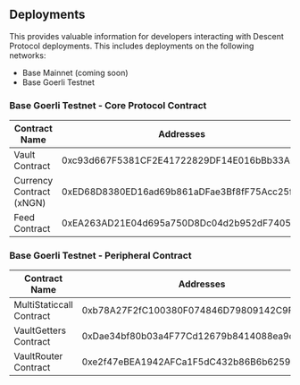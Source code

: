 ## Deployments
This provides valuable information for developers interacting with Descent Protocol deployments. This includes deployments on the following networks: 

- Base Mainnet (coming soon)
- Base Goerli Testnet

### Base Goerli Testnet - Core Protocol Contract
| Contract Name            | Addresses                                  |
| ------------------------ | ------------------------------------------ |
| Vault Contract           | 0xc93d667F5381CF2E41722829DF14E016bBb33A6A |
| Currency Contract (xNGN) | 0xED68D8380ED16ad69b861aDFae3Bf8fF75Acc25f |
| Feed Contract            | 0xEA263AD21E04d695a750D8Dc04d2b952dF7405aa |

### Base Goerli Testnet - Peripheral Contract
| Contract Name            | Addresses                                  |
| ------------------------ | ------------------------------------------ |
| MultiStaticcall Contract | 0xb78A27F2fC100380F074846D79809142C9FA99B9 |
| VaultGetters Contract    | 0xDae34bf80b03a4F77Cd12679b8414088ea9cc5A2 |
| VaultRouter Contract     | 0xe2f47eBEA1942AFCa1F5dC432b86B6b6259E70dC |
